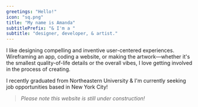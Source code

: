 ```yaml
---
greetings: "Hello!"
icon: "sq.png"
title: "My name is Amanda"
subtitlePrefix: "& I'm a "
subtitle: "designer, developer, & artist."
---
```


I like designing compelling and inventive user-centered experiences. Wireframing an app, coding a website, or making the artwork—whether it's the smallest quality-of-life details or the overall vibes, I love getting involved in the process of creating.

I recently graduated from Northeastern University & I'm currently seeking job opportunities based in New York City!

> *Please note this website is still under construction!* <br/>